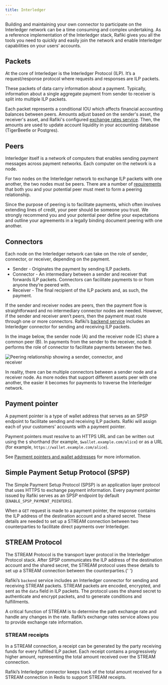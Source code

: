 ```yaml
---
title: Interledger
---
```



Building and maintaining your own connector to participate on the Interledger network can be a time consuming and complex undertaking. As a reference implementation of the Interledger stack, Rafiki gives you all the tools you need to quickly and easily join the network and enable Interledger capabilities on your users’ accounts.

## Packets

At the core of Interledger is the Interledger Protocol (ILP). It’s a request/response protocol where requests and responses are ILP packets.

These packets of data carry information about a payment. Typically, information about a single aggregate payment from sender to receiver is split into multiple ILP packets.

Each packet represents a conditional IOU which affects financial accounting balances between peers. Amounts adjust based on the sender's asset, the receiver's asset, and Rafiki's configured [exchange rates service](/integration/requirements/exchange-rates). Then, the amounts are used to update account liquidity in your accounting database (TigerBeetle or Postgres).

## Peers

Interledger itself is a network of computers that enables sending payment messages across payment networks. Each computer on the network is a node.

For two nodes on the Interledger network to exchange ILP packets with one another, the two nodes must be peers. There are a number of [requirements](/integration/requirements/peers#prerequisites) that both you and your potential peer must meet to form a peering relationship.

Since the purpose of peering is to facilitate payments, which often involves extending lines of credit, your peer should be someone you trust. We strongly recommend you and your potential peer define your expectations and outline your agreements in a legally binding document peering with one another.

## Connectors

Each node on the Interledger network can take on the role of sender, connector, or receiver, depending on the payment.

- Sender - Originates the payment by sending ILP packets.
- Connector - An intermediary between a sender and receiver that forwards ILP packets. Connectors can facilitate payments to or from anyone they’re peered with.
- Receiver - The final recipient of the ILP packets and, as such, the payment.

If the sender and receiver nodes are peers, then the payment flow is straightforward and no intermediary connector nodes are needed. However, if the sender and receiver aren’t peers, then the payment must route through one or more connectors. Rafiki’s [backend service](/integration/deployment/services/backend-service#interledger-connector) includes an Interledger connector for sending and receiving ILP packets.

In the image below, the sender node (A) and the receiver node (C) share a common peer (B). In payments from the sender to the receiver, node B performs the role of connector to facilitate payments between the two.

<img
  src='/img/concepts-interledger.png'
  alt='Peering relationship showing a sender, connector, and receiver'
  style='max-width:400px'
/>

In reality, there can be multiple connectors between a sender node and a receiver node. As more nodes that support different assets peer with one another, the easier it becomes for payments to traverse the Interledger network.

## Payment pointer

A payment pointer is a type of wallet address that serves as an SPSP endpoint to facilitate sending and receiving ILP packets. Rafiki will assign each of your customers' accounts with a payment pointer.

Payment pointers must resolve to an HTTPS URL and can be written out using the `$` shorthand (for example, `$wallet.example.com/alice`) or as a URL (for example, `https://wallet.example.com/alice`).

See [Payment pointers and wallet addresses](/overview/concepts/payment-pointers) for more information.

## Simple Payment Setup Protocol (SPSP)

The <LinkOut href='https://interledger.org/developers/rfcs/simple-payment-setup-protocol/'>Simple Payment Setup Protocol (SPSP)</LinkOut> is an application layer protocol that uses HTTPS to exchange payment information.
Every payment pointer issued by Rafiki serves as an SPSP endpoint by default (`ENABLE_SPSP_PAYMENT_POINTERS`).

When a `GET` request is made to a payment pointer, the response contains the ILP address of the destination account and a shared secret. These details are needed to set up a STREAM connection between two counterparties to facilitate direct payments over Interledger.

## STREAM Protocol

The <LinkOut href='https://interledger.org/developers/rfcs/stream-protocol/'>STREAM Protocol</LinkOut> is the transport layer protocol in the Interledger Protocol stack. After SPSP communicates the ILP address of the destination account and the shared secret, the STREAM protocol uses these details to set up a STREAM connection between the
counterparties.{' '}

Rafiki’s `backend` service includes an Interledger connector for sending and receiving STREAM packets. STREAM packets are encoded, encrypted, and sent as the `data` field in ILP packets. The protocol uses the shared secret to authenticate and encrypt packets, and to generate conditions and fulfillments.

A critical function of STREAM is to determine the path exchange rate and handle any changes in the rate. Rafiki’s exchange rates service allows you to provide exchange rate information.

### STREAM receipts

In a STREAM connection, a <LinkOut href="https://interledger.org/developers/rfcs/stream-receipts/">receipt</LinkOut> can be generated by the party receiving funds for every fulfilled ILP packet. Each receipt contains a progressively higher amount, representing the total amount received over the STREAM connection.

Rafiki’s Interledger connector keeps track of the total amount received for a STREAM connection in Redis to support STREAM receipts.
